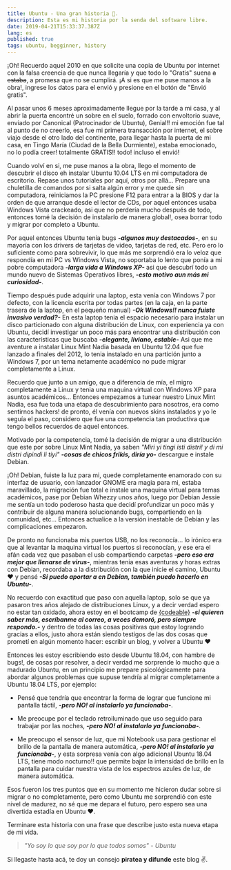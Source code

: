 ```yaml
---
title: Ubuntu - Una gran historia 📜.
description: Esta es mi historia por la senda del software libre.
date: 2019-04-21T15:33:37.387Z
lang: es
published: true
tags: ubuntu, begginner, history
---
```


¡Oh! Recuerdo aquel 2010 en que solicite una copia de Ubuntu por internet con la falsa creencia de que nunca llegaría y que todo lo "Gratis" suena ~~a estaba~~, a promesa que no se cumplirá. ¡A si es que me puse manos a la obra!, ingrese los datos para el envió y presione en el botón de "Envió gratis".

Al pasar unos 6 meses aproximadamente llegue por la tarde a mi casa, y al abrir la puerta encontré un sobre en el suelo, forrado con envoltorio suave, enviado por Canonical (Patrocinador de Ubuntu), Genial!! mi emoción fue tal al punto de no creerlo, esa fue mi primera transacción por internet, el sobre viajo desde el otro lado del continente, para llegar hasta la puerta de mi casa, en Tingo María (Ciudad de la Bella Durmiente), estaba emocionado, no lo podía creer! totalmente GRATIS!! todo! incluso el envió!

Cuando volví en si, me puse manos a la obra, llego el momento de descubrir el disco eh instalar Ubuntu 10.04 LTS en mi computadora de escritorio. Repase unos tutoriales por aquí, otros por allá... Prepare una chuletilla de comandos por si salta algún error y me quede sin computadora, reiniciamos la PC presione F12 para entrar a la BIOS y dar la orden de que arranque desde el lector de CDs, por aquel entonces usaba Windows Vista crackeado, asi que no perdería mucho después de todo, entonces tomé la decisión de instalarlo de manera global!, osea borrar todo y migrar por completo a Ubuntu.

Por aquel entonces Ubuntu tenia bugs **_-algunos muy destacados-_**, en su mayoría con los drivers de tarjetas de video, tarjetas de red, etc. Pero ero lo suficiente como para sobrevivir, lo que más me sorprendió era lo veloz que respondía en mi PC vs Windows Vista, no soportaba lo lento que ponía a mi pobre computadora **_-larga vida a Windows XP-_** asi que descubrí todo un mundo nuevo de Sistemas Operativos libres, **_-esto motivo aun más mi curiosidad-_**.

Tiempo después pude adquirir una laptop, esta venía con Windows 7 por defecto, con la licencia escrita por todas partes (en la caja, en la parte trasera de la laptop, en el pequeño manual) **_-Ok Windows!! nunca fuiste invasivo verdad?-_** En esta laptop tenia el espacio necesario para instalar un disco particionado con alguna distribución de Linux,
con experiencia ya con Ubuntu, decidí investigar un poco más para encontrar una distribución con las características que buscaba **_-elegante, liviano, estable-_** Asi que me aventure a instalar Linux Mint Nadia basada en Ubuntu 12.04 que fue lanzado a finales del 2012, lo tenia instalado en una partición junto a Windows 7, por un tema netamente académico no pude migrar completamente a Linux.

Recuerdo que junto a un amigo, que a diferencia de mía, el migro completamente a Linux y tenia una maquina virtual con Windows XP para asuntos académicos... Entonces empezamos a tunear nuestro Linux Mint Nadia, esa fue toda una etapa de descubrimiento para nosotros, era como sentirnos hackers! de pronto, él venía con nuevos skins instalados y yo le seguía el paso, considero que fue una competencia tan productiva que tengo bellos recuerdos de aquel entonces.

Motivado por la competencia, tomé la decisión de migrar a una distribución que este por sobre Linux Mint Nadia, ya saben _"Miri yi tingi isti distri! y di mi distri dipindi li tiyi"_ **_-cosas de chicos frikis, diría yo-_** descargue e instale Debian.

¡Oh! Debian, fuiste la luz para mi, quede completamente enamorado con su interfaz de usuario, con lanzador GNOME era magia para mi, estaba maravillado, la migración fue total e instale una maquina virtual para temas académicos, pase por Debian Whezzy unos años, luego por Debian Jessie me sentía un todo poderoso hasta que decidí profundizar un poco más y contribuir de alguna manera solucionando bugs, compartiendo en la comunidad, etc... Entonces actualice a la versión inestable de Debian y las complicaciones empezaron.

De pronto no funcionaba mis puertos USB, no los reconocía... lo irónico era que al levantar la maquina virtual los puertos si reconocían, y ese era el afán cada vez que pasaban el usb compartiendo carpetas **_-pero eso era mejor que llenarse de virus-_**, mientras tenia esas aventuras y horas extras con Debian, recordaba a la distribución con la que inicie el camino, Ubuntu ❤️ y pensé **_-Si puedo aportar a en Debian, también puedo hacerlo en Ubuntu-_**.

No recuerdo con exactitud que paso con aquella laptop, solo se que ya pasaron tres años alejado de distribuciones Linux, y a decir verdad espero no estar tan oxidado, ahora estoy en el bootcamp de [{codeable}](https://codeable.pe/ "{codeable}") **_-si quieren saber más, escríbanme al correo, a veces demoró, pero siempre respondo.-_** y dentro de todas las cosas positivas que estoy logrando gracias a ellos, justo ahora están siendo testigos de las dos cosas que prometí en algún momento hacer: escribir un blog, y volver a Ubuntu ❤️

Entonces les estoy escribiendo esto desde Ubuntu 18.04, con hambre de bugs!, de cosas por resolver, a decir verdad me sorprende lo mucho que a madurado Ubuntu, en un principio me prepare psicológicamente para abordar algunos problemas que supuse tendría al migrar completamente a Ubuntu 18.04 LTS, por ejemplo:

- Pensé que tendría que encontrar la forma de lograr que funcione mi pantalla táctil, **_-pero NO! al instalarlo ya funcionaba-_**.

- Me preocupe por el teclado retroiluminado que uso seguido para trabajar por las noches, **_-pero NO! al instalarlo ya funcionaba-_**.

- Me preocupo el sensor de luz, que mi Notebook usa para gestionar el brillo de la pantalla de manera automática, **_-pero NO! al instalarlo ya funcionaba-_**, y esta sorpresa venía con algo adicional Ubuntu 18.04 LTS, tiene modo nocturno!! que permite bajar la intensidad de brillo en la pantalla para cuidar nuestra vista de los espectros azules de luz, de manera automática.

Esos fueron los tres puntos que en su momento me hicieron dudar sobre si migrar o no completamente, pero como Ubuntu me sorprendió con este nivel de madurez, no sé que me depara el futuro, pero espero sea una divertida estadía en Ubuntu ❤️.

Terminare esta historia con una frase que describe justo esta nueva etapa de mi vida.

> _"Yo soy lo que soy por lo que todos somos" - Ubuntu_

Si llegaste hasta acá, te doy un consejo **piratea y difunde** este blog ✌️.
